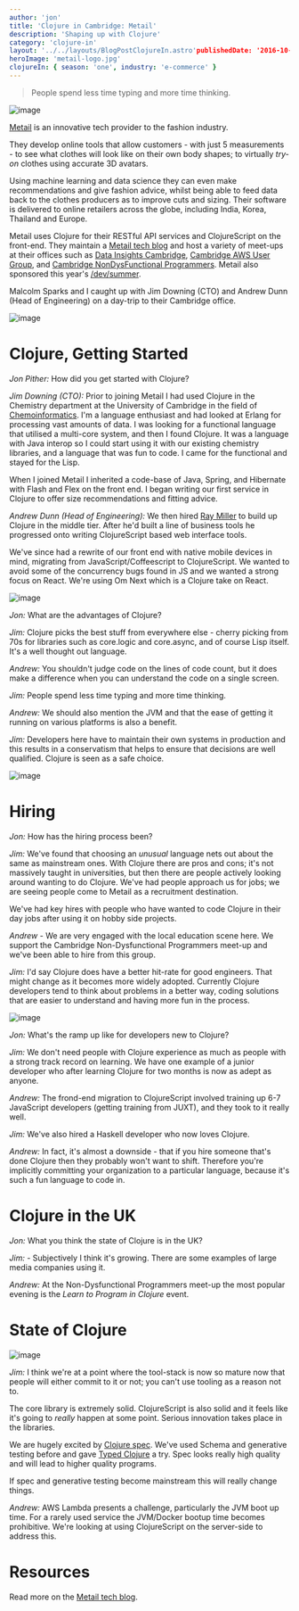 ```yaml
---
author: 'jon'
title: 'Clojure in Cambridge: Metail'
description: 'Shaping up with Clojure'
category: 'clojure-in'
layout: '../../layouts/BlogPostClojureIn.astro'publishedDate: '2016-10-28'
heroImage: 'metail-logo.jpg'
clojureIn: { season: 'one', industry: 'e-commerce' }
---
```



> People spend less time typing and more time thinking.


<Image alt='image' src={meh} />

[Metail](http://metail.com/) is an innovative tech provider to the
fashion industry.

They develop online tools that allow customers - with just 5
measurements - to see what clothes will look like on their own body
shapes; to virtually _try-on_ clothes using accurate 3D avatars.

Using machine learning and data science they can even make
recommendations and give fashion advice, whilst being able to feed data
back to the clothes producers as to improve cuts and sizing. Their
software is delivered to online retailers across the globe, including
India, Korea, Thailand and Europe.

Metail uses Clojure for their RESTful API services and ClojureScript on
the front-end. They maintain a [Metail tech
blog](http://tech.metail.com/) and host a variety of meet-ups at their
offices such as [Data Insights
Cambridge](http://www.meetup.com/Data-Insights-Cambridge/), [Cambridge
AWS User Group](http://www.meetup.com/Cambridge-AWS-User-Group/), and
[Cambridge NonDysFunctional
Programmers](http://www.meetup.com/Cambridge-NonDysFunctional-Programmers/).
Metail also sponsored this year's
[/dev/summer](http://devcycles.net/2016/summer/).

Malcolm Sparks and I caught up with Jim Downing (CTO) and Andrew Dunn
(Head of Engineering) on a day-trip to their Cambridge office.


<Image alt='image' src={me} />

# Clojure, Getting Started

_Jon Pither:_ How did you get started with Clojure?

_Jim Downing (CTO):_ Prior to joining Metail I had used Clojure in the
Chemistry department at the University of Cambridge in the field of
[Chemoinformatics](http://www.c-inf.net/). I'm a language enthusiast and
had looked at Erlang for processing vast amounts of data. I was looking
for a functional language that utilised a multi-core system, and then I
found Clojure. It was a language with Java interop so I could start
using it with our existing chemistry libraries, and a language that was
fun to code. I came for the functional and stayed for the Lisp.

When I joined Metail I inherited a code-base of Java, Spring, and
Hibernate with Flash and Flex on the front end. I began writing our
first service in Clojure to offer size recommendations and fitting
advice.

_Andrew Dunn (Head of Engineering):_ We then hired [Ray
Miller](https://github.com/ray1729) to build up Clojure in the middle
tier. After he'd built a line of business tools he progressed onto
writing ClojureScript based web interface tools.

We've since had a rewrite of our front end with native mobile devices in
mind, migrating from JavaScript/Coffeescript to ClojureScript. We wanted
to avoid some of the concurrency bugs found in JS and we wanted a strong
focus on React. We're using Om Next which is a Clojure take on React.


<Image alt='image' src={chap} />

_Jon:_ What are the advantages of Clojure?

_Jim:_ Clojure picks the best stuff from everywhere else - cherry
picking from 70s for libraries such as core.logic and core.async, and of
course Lisp itself. It's a well thought out language.

_Andrew:_ You shouldn't judge code on the lines of code count, but it
does make a difference when you can understand the code on a single
screen.

_Jim:_ People spend less time typing and more time thinking.

_Andrew:_ We should also mention the JVM and that the ease of getting it
running on various platforms is also a benefit.

_Jim:_ Developers here have to maintain their own systems in production
and this results in a conservatism that helps to ensure that decisions
are well qualified. Clojure is seen as a safe choice.


<Image alt='image' src={met} />

# Hiring

_Jon:_ How has the hiring process been?

_Jim:_ We've found that choosing an _unusual_ language nets out about
the same as mainstream ones. With Clojure there are pros and cons; it's
not massively taught in universities, but then there are people actively
looking around wanting to do Clojure. We've had people approach us for
jobs; we are seeing people come to Metail as a recruitment destination.

We've had key hires with people who have wanted to code Clojure in their
day jobs after using it on hobby side projects.

_Andrew_ - We are very engaged with the local education scene here. We
support the Cambridge Non-Dysfunctional Programmers meet-up and we've
been able to hire from this group.

_Jim:_ I'd say Clojure does have a better hit-rate for good engineers.
That might change as it becomes more widely adopted. Currently Clojure
developers tend to think about problems in a better way, coding
solutions that are easier to understand and having more fun in the
process.


<Image alt='image' src={metm} />

_Jon:_ What's the ramp up like for developers new to Clojure?

_Jim:_ We don't need people with Clojure experience as much as people
with a strong track record on learning. We have one example of a junior
developer who after learning Clojure for two months is now as adept as
anyone.

_Andrew:_ The frond-end migration to ClojureScript involved training up
6-7 JavaScript developers (getting training from JUXT), and they took to
it really well.

_Jim:_ We've also hired a Haskell developer who now loves Clojure.

_Andrew:_ In fact, it's almost a downside - that if you hire someone
that's done Clojure then they probably won't want to shift. Therefore
you're implicitly committing your organization to a particular language,
because it's such a fun language to code in.

# Clojure in the UK

_Jon:_ What you think the state of Clojure is in the UK?

_Jim:_ - Subjectively I think it's growing. There are some examples of
large media companies using it.

_Andrew:_ At the Non-Dysfunctional Programmers meet-up the most popular
evening is the _Learn to Program in Clojure_ event.

# State of Clojure


<Image alt='image' src={hick} />

_Jim:_ I think we're at a point where the tool-stack is now so mature
now that people will either commit to it or not; you can't use tooling
as a reason not to.

The core library is extremely solid. ClojureScript is also solid and it
feels like it's going to _really_ happen at some point. Serious
innovation takes place in the libraries.

We are hugely excited by [Clojure spec](http://clojure.org/about/spec).
We've used Schema and generative testing before and gave [Typed
Clojure](http://typedclojure.org/) a try. Spec looks really high quality
and will lead to higher quality programs.

If spec and generative testing become mainstream this will really change
things.

_Andrew:_ AWS Lambda presents a challenge, particularly the JVM boot up
time. For a rarely used service the JVM/Docker bootup time becomes
prohibitive. We're looking at using ClojureScript on the server-side to
address this.

# Resources

Read more on the [Metail tech blog](http://tech.metail.com/).
